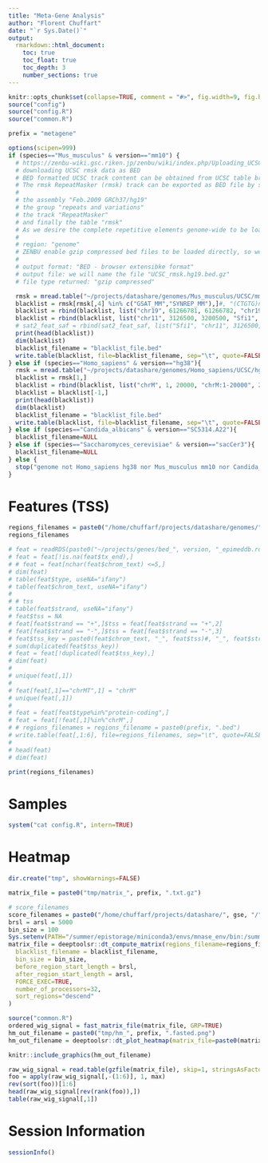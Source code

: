 ```yaml
---
title: "Meta-Gene Analysis"
author: "Florent Chuffart"
date: "`r Sys.Date()`"
output:
  rmarkdown::html_document:
    toc: true
    toc_float: true
    toc_depth: 3
    number_sections: true
---
```



```r
knitr::opts_chunk$set(collapse=TRUE, comment = "#>", fig.width=9, fig.height=6, eval=TRUE, echo=FALSE, results="hide")
source("config")
source("config.R")
source("common.R")
```


```r
prefix = "metagene"
```

```r
options(scipen=999)
if (species=="Mus_musculus" & version=="mm10") {
  # https://zenbu-wiki.gsc.riken.jp/zenbu/wiki/index.php/Uploading_UCSC_repetitive_elements_track
  # downloading UCSC rmsk data as BED
  # BED formatted UCSC track content can be obtained from UCSC table broswer.
  # The rmsk RepeatMasker (rmsk) track can be exported as BED file by selecting
  #
  # the assembly "Feb.2009 GRCh37/hg19"
  # the group "repeats and variations"
  # the track "RepeatMasker"
  # and finally the table "rmsk"
  # As we desire the complete repetitive elements genome-wide to be loaded into ZENBU, therefore we select
  #
  # region: "genome"
  # ZENBU enable gzip compressed bed files to be loaded directly, so we will further select :
  #
  # output format: "BED - browser extensibke format"
  # output file: we will name the file "UCSC_rmsk.hg19.bed.gz"
  # file type returned: "gzip compressed"

  rmsk = mread.table("~/projects/datashare/genomes/Mus_musculus/UCSC/mm10/rmsk.mm10.bed", skip=1, stringsAsFactors=FALSE)
  blacklist = rmsk[rmsk[,4] %in% c("GSAT_MM","SYNREP_MM"),]#, "(CTGTG)n"),]#
  blacklist = rbind(blacklist, list("chr19", 61266781, 61266782, "chr19:61266781-61266782", 1404, "+"))
  blacklist = rbind(blacklist, list("chr11", 3126500, 3200500, "Sfi1", 300, "-"))
  # sat2_feat_saf = rbind(sat2_feat_saf, list("Sfi1", "chr11", 3126500, 3200500, "-"))
  print(head(blacklist))
  dim(blacklist)
  blacklist_filename = "blacklist_file.bed"
  write.table(blacklist, file=blacklist_filename, sep="\t", quote=FALSE,row.names=FALSE, col.names=FALSE)      
} else if (species=="Homo_sapiens" & version=="hg38"){
  rmsk = mread.table("~/projects/datashare/genomes/Homo_sapiens/UCSC/hg38/rmsk.hg38.bed", skip=1, stringsAsFactors=FALSE)
  blacklist = rmsk[1,]
  blacklist = rbind(blacklist, list("chrM", 1, 20000, "chrM:1-20000", 20000, "+"))
  blacklist = blacklist[-1,]
  print(head(blacklist))
  dim(blacklist)
  blacklist_filename = "blacklist_file.bed"
  write.table(blacklist, file=blacklist_filename, sep="\t", quote=FALSE,row.names=FALSE, col.names=FALSE)      
} else if (species=="Candida_albicans" & version=="SC5314.A22"){
  blacklist_filename=NULL
} else if (species=="Saccharomyces_cerevisiae" & version=="sacCer3"){
  blacklist_filename=NULL
} else {
  stop("genome not Homo_sapiens hg38 nor Mus_musculus mm10 nor Candida_albicans SC5314.A22 nor Saccharomyces_cerevisiae sacCer3")
}
```



# Features (TSS)


```r
regions_filenames = paste0("/home/chuffarf/projects/datashare/genomes/", species, "/", annotation, "/", version, "/Annotation/Genes/genes.bed")
regions_filenames

# feat = readRDS(paste0("~/projects/genes/bed_", version, "_epimeddb.rds"))
# feat = feat[!is.na(feat$tx_end),]
# # feat = feat[nchar(feat$chrom_text) <=5,]
# dim(feat)
# table(feat$type, useNA="ifany")
# table(feat$chrom_text, useNA="ifany")
#
# # tss
# table(feat$strand, useNA="ifany")
# feat$tss = NA
# feat[feat$strand == "+",]$tss = feat[feat$strand == "+",2]
# feat[feat$strand == "-",]$tss = feat[feat$strand == "-",3]
# feat$tss_key = paste0(feat$chrom_text, "_", feat$tss)#, "_", feat$strand)
# sum(duplicated(feat$tss_key))
# feat = feat[!duplicated(feat$tss_key),]
# dim(feat)
#
# unique(feat[,1])
#
# feat[feat[,1]=="chrMT",1] = "chrM"
# unique(feat[,1])
#
# feat = feat[feat$type%in%"protein-coding",]
# feat = feat[!feat[,1]%in%"chrM",]
# # regions_filenames = regions_filename = paste0(prefix, ".bed")
# write.table(feat[,1:6], file=regions_filenames, sep="\t", quote=FALSE, row.names=FALSE, col.names=FALSE)
#
# head(feat)
# dim(feat)
```



```r
print(regions_filenames)
```



# Samples

```r
system("cat config.R", intern=TRUE)
```

# Heatmap


```r
dir.create("tmp", showWarnings=FALSE)

matrix_file = paste0("tmp/matrix_", prefix, ".txt.gz")

# score_filenames
score_filenames = paste0("/home/chuffarf/projects/datashare/", gse, "/", samples, "_end-to-end_trim30_bowtie2_", species, "_", annotation, "_", version, "_srt_", sr_or_pe, "_30_4_RPKM.bw")
brsl = arsl = 5000
bin_size = 100
Sys.setenv(PATH="/summer/epistorage/miniconda3/envs/mnase_env/bin:/summer/epistorage/miniconda3/condabin:/home/chuffarf/perl5/bin:/summer/epistorage/opt/bin:/usr/local/bin:/usr/bin:/bin:/usr/local/games:/usr/games")
matrix_file = deeptoolsr::dt_compute_matrix(regions_filename=regions_filenames, score_filename=score_filenames, out_filename=matrix_file,
  blacklist_filename = blacklist_filename,
  bin_size = bin_size,
  before_region_start_length = brsl,
  after_region_start_length = arsl,
  FORCE_EXEC=TRUE,
  number_of_processors=32,
  sort_regions="descend"
)
```


```r
source("common.R")
ordered_wig_signal = fast_matrix_file(matrix_file, GRP=TRUE)
hm_out_filename = paste0("tmp/hm_", prefix, ".fasted.png")
hm_out_filename = deeptoolsr::dt_plot_heatmap(matrix_file=paste0(matrix_file, ".fast.txt.gz"), out_filename=hm_out_filename, FORCE_EXEC=TRUE, color_map="YlOrRd", sort_regions="descend")
```

```r
knitr::include_graphics(hm_out_filename)
```



```r
raw_wig_signal = read.table(gzfile(matrix_file), skip=1, stringsAsFactors=FALSE)
foo = apply(raw_wig_signal[,-(1:6)], 1, max)
rev(sort(foo))[1:6]
head(raw_wig_signal[rev(rank(foo)),])
table(raw_wig_signal[,1])
```




# Session Information

```r
sessionInfo()
```



























